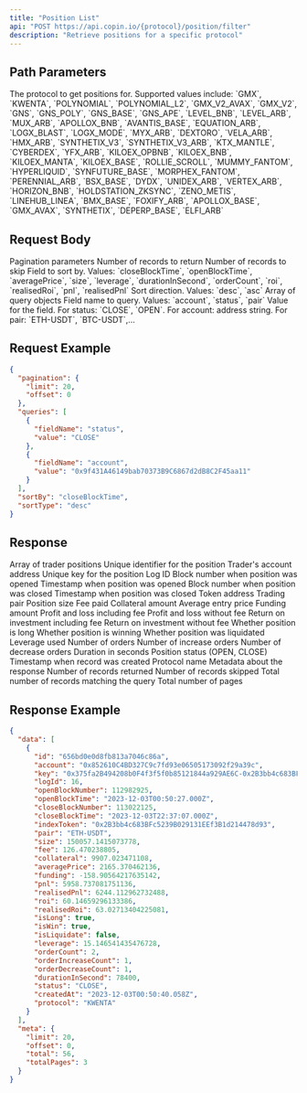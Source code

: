```yaml
---
title: "Position List"
api: "POST https://api.copin.io/{protocol}/position/filter"
description: "Retrieve positions for a specific protocol"
---
```


## Path Parameters

<ParamField path="protocol" type="string" required>
  The protocol to get positions for. Supported values include: `GMX`, `KWENTA`,
  `POLYNOMIAL`, `POLYNOMIAL_L2`, `GMX_V2_AVAX`, `GMX_V2`, `GNS`, `GNS_POLY`,
  `GNS_BASE`, `GNS_APE`, `LEVEL_BNB`, `LEVEL_ARB`, `MUX_ARB`, `APOLLOX_BNB`,
  `AVANTIS_BASE`, `EQUATION_ARB`, `LOGX_BLAST`, `LOGX_MODE`, `MYX_ARB`,
  `DEXTORO`, `VELA_ARB`, `HMX_ARB`, `SYNTHETIX_V3`, `SYNTHETIX_V3_ARB`,
  `KTX_MANTLE`, `CYBERDEX`, `YFX_ARB`, `KILOEX_OPBNB`, `KILOEX_BNB`,
  `KILOEX_MANTA`, `KILOEX_BASE`, `ROLLIE_SCROLL`, `MUMMY_FANTOM`, `HYPERLIQUID`,
  `SYNFUTURE_BASE`, `MORPHEX_FANTOM`, `PERENNIAL_ARB`, `BSX_BASE`, `DYDX`,
  `UNIDEX_ARB`, `VERTEX_ARB`, `HORIZON_BNB`, `HOLDSTATION_ZKSYNC`, `ZENO_METIS`,
  `LINEHUB_LINEA`, `BMX_BASE`, `FOXIFY_ARB`, `APOLLOX_BASE`, `GMX_AVAX`,
  `SYNTHETIX`, `DEPERP_BASE`, `ELFI_ARB`
</ParamField>

## Request Body

<ParamField body="pagination" type="object">
  Pagination parameters
  <Expandable title="properties">
    <ParamField body="limit" type="number" default="20">
      Number of records to return
    </ParamField>
    <ParamField body="offset" type="number" default="0">
      Number of records to skip
    </ParamField>
  </Expandable>
</ParamField>

<ParamField body="sortBy" type="string">
  Field to sort by. Values: `closeBlockTime`, `openBlockTime`, `averagePrice`,
  `size`, `leverage`, `durationInSecond`, `orderCount`, `roi`, `realisedRoi`,
  `pnl`, `realisedPnl`
</ParamField>

<ParamField body="sortType" type="string" default="desc">
  Sort direction. Values: `desc`, `asc`
</ParamField>

<ParamField body="queries" type="array">
  Array of query objects
  <Expandable title="properties">
    <ParamField body="fieldName" type="string">
      Field name to query. Values: `account`, `status`, `pair`
    </ParamField>
    <ParamField body="value" type="string">
      Value for the field. For status: `CLOSE`, `OPEN`. For account: address
      string. For pair: `ETH-USDT`, `BTC-USDT`,...
    </ParamField>
  </Expandable>
</ParamField>

## Request Example

```json
{
  "pagination": {
    "limit": 20,
    "offset": 0
  },
  "queries": [
    {
      "fieldName": "status",
      "value": "CLOSE"
    },
    {
      "fieldName": "account",
      "value": "0x9f431A46149bab70373B9C6867d2dB8C2F45aa11"
    }
  ],
  "sortBy": "closeBlockTime",
  "sortType": "desc"
}
```

## Response

<ResponseField name="data" type="array">
  Array of trader positions
  <Expandable title="properties">
    <ResponseField name="id" type="string">
      Unique identifier for the position
    </ResponseField>
    <ResponseField name="account" type="string">
      Trader's account address
    </ResponseField>
    <ResponseField name="key" type="string">
      Unique key for the position
    </ResponseField>
    <ResponseField name="logId" type="number">
      Log ID
    </ResponseField>
    <ResponseField name="openBlockNumber" type="number">
      Block number when position was opened
    </ResponseField>
    <ResponseField name="openBlockTime" type="string">
      Timestamp when position was opened
    </ResponseField>
    <ResponseField name="closeBlockNumber" type="number">
      Block number when position was closed
    </ResponseField>
    <ResponseField name="closeBlockTime" type="string">
      Timestamp when position was closed
    </ResponseField>
    <ResponseField name="indexToken" type="string">
      Token address
    </ResponseField>
    <ResponseField name="pair" type="string">
      Trading pair
    </ResponseField>
    <ResponseField name="size" type="number">
      Position size
    </ResponseField>
    <ResponseField name="fee" type="number">
      Fee paid
    </ResponseField>
    <ResponseField name="collateral" type="number">
      Collateral amount
    </ResponseField>
    <ResponseField name="averagePrice" type="number">
      Average entry price
    </ResponseField>
    <ResponseField name="funding" type="number">
      Funding amount
    </ResponseField>
    <ResponseField name="pnl" type="number">
      Profit and loss including fee
    </ResponseField>
    <ResponseField name="realisedPnl" type="number">
      Profit and loss without fee
    </ResponseField>
    <ResponseField name="roi" type="number">
      Return on investment including fee
    </ResponseField>
    <ResponseField name="realisedRoi" type="number">
      Return on investment without fee
    </ResponseField>
    <ResponseField name="isLong" type="boolean">
      Whether position is long
    </ResponseField>
    <ResponseField name="isWin" type="boolean">
      Whether position is winning
    </ResponseField>
    <ResponseField name="isLiquidate" type="boolean">
      Whether position was liquidated
    </ResponseField>
    <ResponseField name="leverage" type="number">
      Leverage used
    </ResponseField>
    <ResponseField name="orderCount" type="number">
      Number of orders
    </ResponseField>
    <ResponseField name="orderIncreaseCount" type="number">
      Number of increase orders
    </ResponseField>
    <ResponseField name="orderDecreaseCount" type="number">
      Number of decrease orders
    </ResponseField>
    <ResponseField name="durationInSecond" type="number">
      Duration in seconds
    </ResponseField>
    <ResponseField name="status" type="string">
      Position status (OPEN, CLOSE)
    </ResponseField>
    <ResponseField name="createdAt" type="string">
      Timestamp when record was created
    </ResponseField>
    <ResponseField name="protocol" type="string">
      Protocol name
    </ResponseField>
  </Expandable>
</ResponseField>

<ResponseField name="meta" type="object">
  Metadata about the response
  <Expandable title="properties">
    <ResponseField name="limit" type="number">
      Number of records returned
    </ResponseField>
    <ResponseField name="offset" type="number">
      Number of records skipped
    </ResponseField>
    <ResponseField name="total" type="number">
      Total number of records matching the query
    </ResponseField>
    <ResponseField name="totalPages" type="number">
      Total number of pages
    </ResponseField>
  </Expandable>
</ResponseField>

## Response Example

```json
{
  "data": [
    {
      "id": "656bd0e0d8fb813a7046c86a",
      "account": "0x852610C4BD327C9c7fd93e06505173092f29a39c",
      "key": "0x375fa2B494208b0F4f3f5f0b85121844a929AE6C-0x2B3bb4c683BFc5239B029131EEf3B1d214478d93-LONG",
      "logId": 16,
      "openBlockNumber": 112982925,
      "openBlockTime": "2023-12-03T00:50:27.000Z",
      "closeBlockNumber": 113022125,
      "closeBlockTime": "2023-12-03T22:37:07.000Z",
      "indexToken": "0x2B3bb4c683BFc5239B029131EEf3B1d214478d93",
      "pair": "ETH-USDT",
      "size": 150057.1415073778,
      "fee": 126.470238805,
      "collateral": 9907.023471108,
      "averagePrice": 2165.370462136,
      "funding": -158.90564217635142,
      "pnl": 5958.737081751136,
      "realisedPnl": 6244.112962732488,
      "roi": 60.14659296133386,
      "realisedRoi": 63.02713404225081,
      "isLong": true,
      "isWin": true,
      "isLiquidate": false,
      "leverage": 15.146541435476728,
      "orderCount": 2,
      "orderIncreaseCount": 1,
      "orderDecreaseCount": 1,
      "durationInSecond": 78400,
      "status": "CLOSE",
      "createdAt": "2023-12-03T00:50:40.058Z",
      "protocol": "KWENTA"
    }
  ],
  "meta": {
    "limit": 20,
    "offset": 0,
    "total": 56,
    "totalPages": 3
  }
}
```
